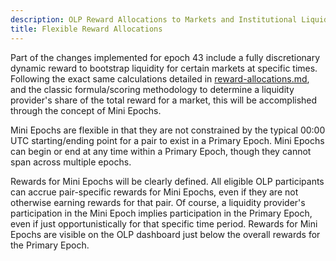 ```yaml
---
description: OLP Reward Allocations to Markets and Institutional Liquidity Providers
title: Flexible Reward Allocations
---
```


Part of the changes implemented for epoch 43 include a fully discretionary dynamic reward to bootstrap liquidity for certain markets at specific times. Following the exact same calculations detailed in [reward-allocations.md](reward-allocations/ "mention"), and the classic formula/scoring methodology to determine a liquidity provider's share of the total reward for a market, this will be accomplished through the concept of Mini Epochs.

Mini Epochs are flexible in that they are not constrained by the typical 00:00 UTC starting/ending point for a pair to exist in a Primary Epoch. Mini Epochs can begin or end at any time within a Primary Epoch, though they cannot span across multiple epochs.

Rewards for Mini Epochs will be clearly defined. All eligible OLP participants can accrue pair-specific rewards for Mini Epochs, even if they are not otherwise earning rewards for that pair. Of course, a liquidity provider's participation in the Mini Epoch implies participation in the Primary Epoch, even if just opportunistically for that specific time period. Rewards for Mini Epochs are visible on the OLP dashboard just below the overall rewards for the Primary Epoch.
